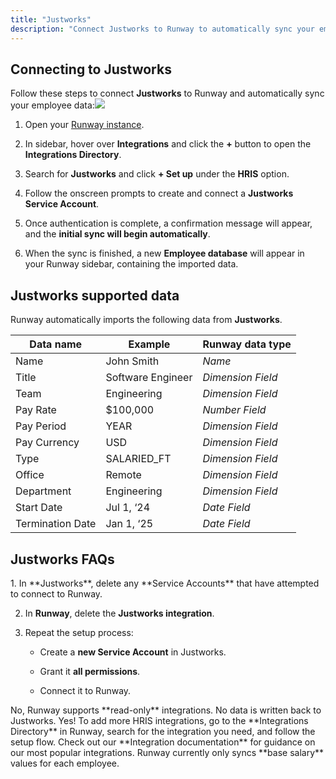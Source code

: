 ```yaml
---
title: "Justworks"
description: "Connect Justworks to Runway to automatically sync your employee data, ensuring your workforce information stays up to date. "
---
```


## Connecting to Justworks

Follow these steps to connect **Justworks** to Runway and automatically sync your employee data:![](/images/justworks.png)

1. Open your [Runway instance](https://app.runway.com/).

2. In sidebar, hover over **Integrations** and click the **+** button to open the **Integrations Directory**.

3. Search for **Justworks** and click **+ Set up** under the **HRIS** option.

4. Follow the onscreen prompts to create and connect a **Justworks Service Account**.

5. Once authentication is complete, a confirmation message will appear, and the **initial sync will begin automatically**.

6. When the sync is finished, a new **Employee database** will appear in your Runway sidebar, containing the imported data.

## Justworks supported data

Runway automatically imports the following data from **Justworks**.

| Data name        | Example           | Runway data type  |
| ---------------- | ----------------- | ----------------- |
| Name             | John Smith        | *Name*            |
| Title            | Software Engineer | *Dimension Field* |
| Team             | Engineering       | *Dimension Field* |
| Pay Rate         | $100,000          | *Number Field*    |
| Pay Period       | YEAR              | *Dimension Field* |
| Pay Currency     | USD               | *Dimension Field* |
| Type             | SALARIED\_FT      | *Dimension Field* |
| Office           | Remote            | *Dimension Field* |
| Department       | Engineering       | *Dimension Field* |
| Start Date       | Jul 1, ‘24        | *Date Field*      |
| Termination Date | Jan 1, ‘25        | *Date Field*      |

## Justworks FAQs

<Accordion title="My connection keeps failing. How should I troubleshoot?" defaultOpen={false}>
  1. In **Justworks**, delete any **Service Accounts** that have attempted to connect to Runway.

  2. In **Runway**, delete the **Justworks integration**.

  3. Repeat the setup process:

     * Create a **new Service Account** in Justworks.

     * Grant it **all permissions**.

     * Connect it to Runway.
</Accordion>

<Accordion title="Does the Runway write data back to Justworks?" defaultOpen={false}>
  No, Runway supports **read-only** integrations. No data is written back to Justworks.
</Accordion>

<Accordion title="Can I connect additional HRIS sources?" defaultOpen={false}>
  Yes! To add more HRIS integrations, go to the **Integrations Directory** in Runway, search for the integration you need, and follow the setup flow. Check out our **Integration documentation** for guidance on our most popular integrations.
</Accordion>

<Accordion title="Does the Justworks integration send only base salary values or fully-loaded employee costs?" defaultOpen={false}>
  Runway currently only syncs **base salary** values for each employee.
</Accordion>